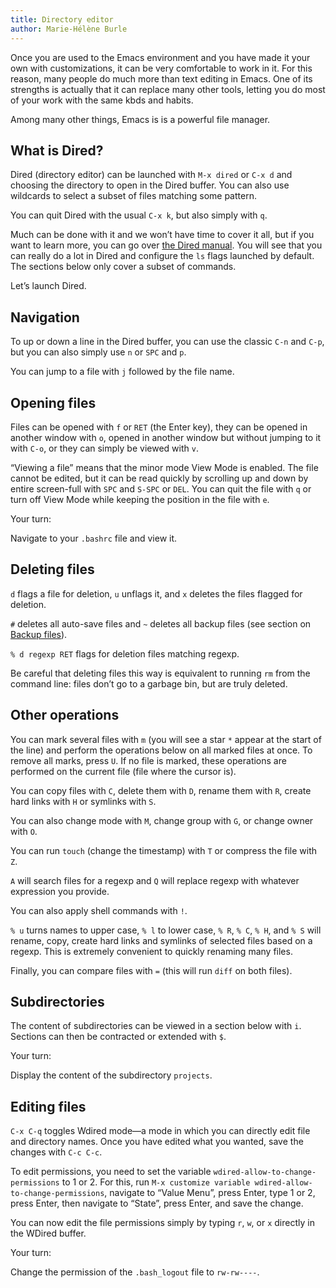 ```yaml
---
title: Directory editor
author: Marie-Hélène Burle
---
```


:::{.def}

Once you are used to the Emacs environment and you have made it your own with customizations, it can be very comfortable to work in it. For this reason, many people do much more than text editing in Emacs. One of its strengths is actually that it can replace many other tools, letting you do most of your work with the same kbds and habits.

Among many other things, Emacs is is a powerful file manager.

:::

## What is Dired?

Dired (directory editor) can be launched with `M-x dired` or `C-x d` and choosing the directory to open in the Dired buffer. You can also use wildcards to select a subset of files matching some pattern.

You can quit Dired with the usual `C-x k`, but also simply with `q`.

Much can be done with it and we won't have time to cover it all, but if you want to learn more, you can go over [the Dired manual](https://www.gnu.org/software/emacs/manual/html_node/emacs/Dired.html). You will see that you can really do a lot in Dired and configure the `ls` flags launched by default. The sections below only cover a subset of commands.

Let's launch Dired.

## Navigation

To up or down a line in the Dired buffer, you can use the classic `C-n` and `C-p`, but you can also simply use `n` or `SPC` and `p`.

You can jump to a file with `j` followed by the file name.

## Opening files

Files can be opened with `f` or `RET` (the Enter key), they can be opened in another window with `o`, opened in another window but without jumping to it with `C-o`, or they can simply be viewed with `v`.

"Viewing a file" means that the minor mode View Mode is enabled. The file cannot be edited, but it can be read quickly by scrolling up and down by entire screen-full with `SPC` and `S-SPC` or `DEL`. You can quit the file with `q` or turn off View Mode while keeping the position in the file with `e`.

:::{.exo}

:::{.yourturn}

Your turn:

:::

Navigate to your `.bashrc` file and view it.

:::

## Deleting files

`d` flags a file for deletion, `u` unflags it, and `x` deletes the files flagged for deletion.

`#` deletes all auto-save files and `~` deletes all backup files (see section on [Backup files](intro_backup.qmd)).

`% d regexp RET` flags for deletion files matching regexp.

:::{.emph}

Be careful that deleting files this way is equivalent to running `rm` from the command line: files don't go to a garbage bin, but are truly deleted.

:::


## Other operations

You can mark several files with `m` (you will see a star `*` appear at the start of the line) and perform the operations below on all marked files at once. To remove all marks, press `U`. If no file is marked, these operations are performed on the current file (file where the cursor is).

You can copy files with `C`, delete them with `D`, rename them with `R`, create hard links with `H` or symlinks with `S`.

You can also change mode with `M`, change group with `G`, or change owner with `O`.

You can run `touch` (change the timestamp) with `T` or compress the file with `Z`.

`A` will search files for a regexp and `Q` will replace regexp with whatever expression you provide.

You can also apply shell commands with `!`.

`% u` turns names to upper case, `% l` to lower case, `% R`, `% C`, `% H`, and `% S` will rename, copy, create hard links and symlinks of selected files based on a regexp. This is extremely convenient to quickly renaming many files.

Finally, you can compare files with `=` (this will run `diff` on both files).

## Subdirectories

The content of subdirectories can be viewed in a section below with `i`. Sections can then be contracted or extended with `$`.

:::{.exo}

:::{.yourturn}

Your turn:

:::

Display the content of the subdirectory `projects`.

:::

## Editing files

`C-x C-q` toggles Wdired mode—a mode in which you can directly edit file and directory names. Once you have edited what you wanted, save the changes with `C-c C-c`.

To edit permissions, you need to set the variable `wdired-allow-to-change-permissions` to 1 or 2. For this, run `M-x customize variable wdired-allow-to-change-permissions`, navigate to "Value Menu", press Enter, type 1 or 2, press Enter, then navigate to "State", press Enter, and save the change.

You can now edit the file permissions simply by typing `r`, `w`, or `x` directly in the WDired buffer.

:::{.exo}

:::{.yourturn}

Your turn:

:::

Change the permission of the `.bash_logout` file to `rw-rw----`.

:::
